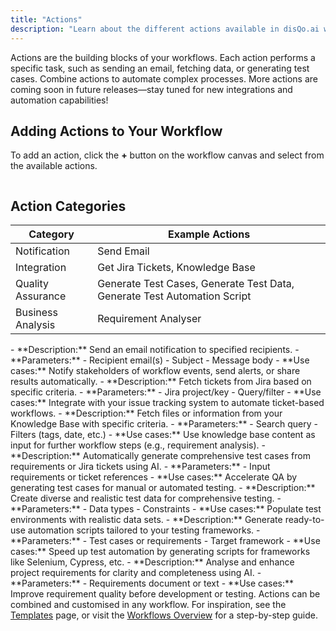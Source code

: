```yaml
---
title: "Actions"
description: "Learn about the different actions available in disQo.ai workflows"
---
```


<Info>
Actions are the building blocks of your workflows. Each action performs a specific task, such as sending an email, fetching data, or generating test cases. Combine actions to automate complex processes.
</Info>

<Tip>
More actions are coming soon in future releases—stay tuned for new integrations and automation capabilities!
</Tip>

## Adding Actions to Your Workflow

To add an action, click the <b>+</b> button on the workflow canvas and select from the available actions.

<Frame caption="Add Action UI">
    <img src="/images/add-action.png" alt="" />
</Frame>

## Action Categories

| Category            | Example Actions           |
|---------------------|--------------------------|
| Notification        | Send Email               |
| Integration         | Get Jira Tickets, Knowledge Base |
| Quality Assurance   | Generate Test Cases, Generate Test Data, Generate Test Automation Script |
| Business Analysis   | Requirement Analyser     |

<AccordionGroup>
<Accordion title="Send Email (Notification)">
- **Description:** Send an email notification to specified recipients.
- **Parameters:**
    - Recipient email(s)
    - Subject
    - Message body
- **Use cases:** Notify stakeholders of workflow events, send alerts, or share results automatically.
</Accordion>
</AccordionGroup>

<AccordionGroup>
<Accordion title="Get Jira Tickets (Integration)">
- **Description:** Fetch tickets from Jira based on specific criteria.
- **Parameters:**
    - Jira project/key
    - Query/filter
- **Use cases:** Integrate with your issue tracking system to automate ticket-based workflows.
</Accordion>
</AccordionGroup>

<AccordionGroup>
<Accordion title="Knowledge Base (Integration)">
- **Description:** Fetch files or information from your Knowledge Base with specific criteria.
- **Parameters:**
    - Search query
    - Filters (tags, date, etc.)
- **Use cases:** Use knowledge base content as input for further workflow steps (e.g., requirement analysis).
</Accordion>
</AccordionGroup>

<AccordionGroup>
<Accordion title="Generate Test Cases (Quality Assurance)">
- **Description:** Automatically generate comprehensive test cases from requirements or Jira tickets using AI.
- **Parameters:**
    - Input requirements or ticket references
- **Use cases:** Accelerate QA by generating test cases for manual or automated testing.
</Accordion>
</AccordionGroup>

<AccordionGroup>
<Accordion title="Generate Test Data (Quality Assurance)">
- **Description:** Create diverse and realistic test data for comprehensive testing.
- **Parameters:**
    - Data types
    - Constraints
- **Use cases:** Populate test environments with realistic data sets.
</Accordion>
</AccordionGroup>

<AccordionGroup>
<Accordion title="Generate Test Automation Script (Quality Assurance)">
- **Description:** Generate ready-to-use automation scripts tailored to your testing frameworks.
- **Parameters:**
    - Test cases or requirements
    - Target framework
- **Use cases:** Speed up test automation by generating scripts for frameworks like Selenium, Cypress, etc.
</Accordion>
</AccordionGroup>

<AccordionGroup>
<Accordion title="Requirement Analyser (Business Analysis)">
- **Description:** Analyse and enhance project requirements for clarity and completeness using AI.
- **Parameters:**
    - Requirements document or text
- **Use cases:** Improve requirement quality before development or testing.
</Accordion>
</AccordionGroup>

<Note>
Actions can be combined and customised in any workflow. For inspiration, see the <a href="/workflows/workflow-templates">Templates</a> page, or visit the <a href="/workflows/overview">Workflows Overview</a> for a step-by-step guide.
</Note>
